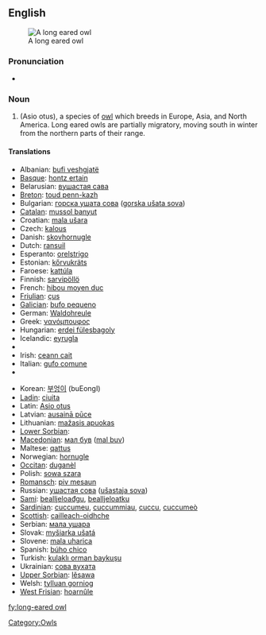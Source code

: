{{wikipedia}}
==English==
[[Image:CRW 2987.jpg|thumb|A long eared owl]]

===Pronunciation===
* {{IPA|/'lɔŋiɻd'ɑʊl/}}

===Noun===
{{en-noun|sg=[[long]]-[[eared]] [[owl]]}}

# (Asio otus), a species of [[owl]] which breeds in Europe, Asia, and North America. Long eared owls are partially migratory, moving south in winter from the northern parts of their range.

====Translations====
{{trans-top|owl with long ears}}
* Albanian: [[bufi veshgjatë]]
* [[Basque]]: [[hontz ertain]]
* Belarusian: [[вушастая сава]]
* [[Breton]]: [[toud penn-kazh]]
* Bulgarian: [[горска ушата сова]] ([[gorska ušata sova]])
* [[Catalan]]: [[mussol banyut]]
* Croatian: [[mala ušara]]
* Czech: [[kalous]]
* Danish: [[skovhornugle]]
* Dutch: [[ransuil]] {{m}}
* Esperanto: [[orelstrigo]]
* Estonian: [[kőrvukräts]]
* Faroese: [[kattúla]]
* Finnish: [[sarvipöllö]]
* French: [[hibou moyen duc]] {{m}}
* [[Friulian]]: [[çus]]
* [[Galician]]: [[bufo pequeno]]
* German: [[Waldohreule]] {{f}}
* Greek: [[νανόμπουφος]] '' ''
* Hungarian: [[erdei fülesbagoly]]
* Icelandic: [[eyrugla]]
* {{trreq|Indonesian}}
* Irish: [[ceann cait]]
* Italian: [[gufo comune]] '' ''
* {{trreq|Japanese}}
{{trans-mid}}
* Korean: [[부엉이]] (buEongI)
* [[Ladin]]: [[ciuita]]
* Latin: [[Asio otus]] '' ''
* Latvian: [[ausainā pūce]]
* Lithuanian: [[mažasis apuokas]]
* [[Lower Sorbian]]:
* [[Macedonian]]: [[мал був]] ([[mal buv]])
* Maltese: [[qattus]]
* Norwegian: [[hornugle]]
* [[Occitan]]: [[duganèl]]
* Polish: [[sowa szara]] '' ''
* [[Romansch]]: [[piv mesaun]]
* Russian: [[ушастая сова]] ([[ušastaja sova]]) '' ''
* [[Sami]]: [[bealljeloađgu]], [[bealljeloatku]]
* [[Sardinian]]: [[cuccumeu]], [[cuccummiau]], [[cuccu]], [[cuccumeò]]
* [[Scottish]]: [[cailleach-oidhche]]
* Serbian: [[мала ушара]]
* Slovak: [[myšiarka ušatá]]
* Slovene: [[mala uharica]]
* Spanish: [[búho chico]] '' ''
* Turkish: [[kulaklı orman baykuşu]]
* Ukrainian: [[сова вухата]]
* [[Upper Sorbian]]: [[lěsawa]]
* Welsh: [[tylluan gorniog]]
* [[West Frisian]]: [[hoarnûle]]
{{trans-bottom}}

[[Category:Owls]]

[[fy:long-eared owl]]